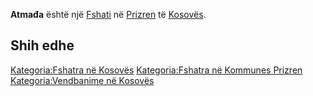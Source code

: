 {{Fshat në Kosovës
 | Emri                = Atmađa
 | EmriAlt                = Atmada,Atmadza,Atmadža,Atmagje,Atmagjë,Atmađa,Hatmaxhe,Hatmaxhë,Атмађа
 | Emri (Rasa dhanore) = 
 | Figura              = 
 | Shteti              = Kosovës
 | Komuna              = Prizren
 | Kodi postar         = 
 | Sipërfaqja          = 

 | Popullsia           = 

 | Regj. i popullsisë  = 
 | Dend. e popullsisë  = 
 | Faqja zyrtare       = 
 <!--- Koordinatat ----> 
 | Gjerësia            = 42.24278
 | Gjatësia            = 20.68167
 | Lartësia            = 
}}
'''Atmađa''' është një [[Fshati]] në [[Prizren]] të [[Kosovës]].

<!-- == Gjeografia == -->
<!-- == Historia == -->
<!-- == Demografia == -->
== Shih edhe ==
{{Komuna Prizren}}
{{Kosovo-Administrata-Cung}}

[[Kategoria:Fshatra në Kosovës]]
[[Kategoria:Fshatra në Kommunes Prizren]]
[[Kategoria:Vendbanime në Kosovës]]